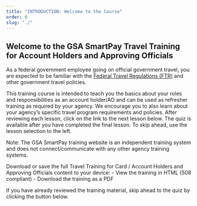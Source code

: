 ```yaml
---
title: "INTRODUCTION: Welcome to the Course"
order: 0
slug: "./"
---
```


## Welcome to the GSA SmartPay Travel Training for Account Holders and Approving Officials

As a federal government employee going on official government travel, you are expected to be familiar with the [Federal Travel Regulations (FTR)](http://www.gsa.gov/ftr) and other government travel policies.

This training course is intended to teach you the basics about your roles and responsibilities as an account holder/AO and can be used as refresher training as required by your agency. We encourage you to also learn about your agency’s specific travel program requirements and policies. After reviewing each lesson, click on the link to the next lesson below. The quiz is available after you have completed the final lesson. To skip ahead, use the lesson selection to the left.

Note: The GSA SmartPay training website is an independent training system and does not connect/communicate with any other agency training systems.

<SummaryBox>
Download or save the full Travel Training for Card / Account Holders and Approving Officials content to your device:
- View the training in HTML (508 compliant)
- Download the training as a PDF

If you have already reviewed the training material, skip ahead to the quiz by clicking the button below. 

</SummaryBox>